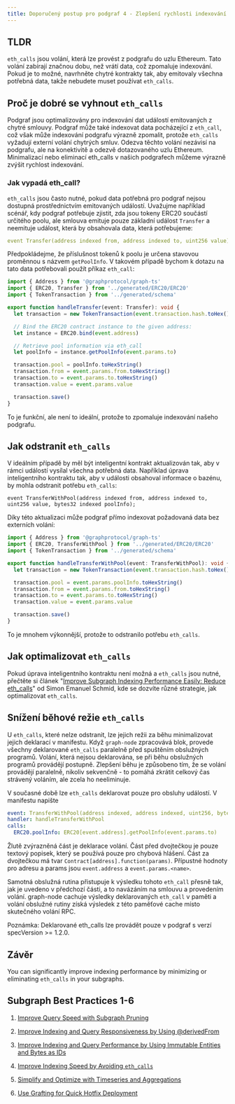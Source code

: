 ```yaml
---
title: Doporučený postup pro podgraf 4 - Zlepšení rychlosti indexování vyhnutím se eth_calls
---
```


## TLDR

`eth_calls` jsou volání, která lze provést z podgrafu do uzlu Ethereum. Tato volání zabírají značnou dobu, než vrátí data, což zpomaluje indexování. Pokud je to možné, navrhněte chytré kontrakty tak, aby emitovaly všechna potřebná data, takže nebudete muset používat `eth_calls`.

## Proč je dobré se vyhnout `eth_calls`

Podgraf jsou optimalizovány pro indexování dat událostí emitovaných z chytré smlouvy. Podgraf může také indexovat data pocházející z `eth_call`, což však může indexování podgrafu výrazně zpomalit, protože `eth_calls` vyžadují externí volání chytrých smluv. Odezva těchto volání nezávisí na podgrafu, ale na konektivitě a odezvě dotazovaného uzlu Ethereum. Minimalizací nebo eliminací eth_calls v našich podgrafech můžeme výrazně zvýšit rychlost indexování.

### Jak vypadá eth_call?

`eth_calls` jsou často nutné, pokud data potřebná pro podgraf nejsou dostupná prostřednictvím emitovaných událostí. Uvažujme například scénář, kdy podgraf potřebuje zjistit, zda jsou tokeny ERC20 součástí určitého poolu, ale smlouva emituje pouze základní událost `Transfer` a neemituje událost, která by obsahovala data, která potřebujeme:

```yaml
event Transfer(address indexed from, address indexed to, uint256 value);
```

Předpokládejme, že příslušnost tokenů k poolu je určena stavovou proměnnou s názvem `getPoolInfo`. V takovém případě bychom k dotazu na tato data potřebovali použít příkaz `eth_call`:

```typescript
import { Address } from '@graphprotocol/graph-ts'
import { ERC20, Transfer } from '../generated/ERC20/ERC20'
import { TokenTransaction } from '../generated/schema'

export function handleTransfer(event: Transfer): void {
  let transaction = new TokenTransaction(event.transaction.hash.toHex())

  // Bind the ERC20 contract instance to the given address:
  let instance = ERC20.bind(event.address)

  // Retrieve pool information via eth_call
  let poolInfo = instance.getPoolInfo(event.params.to)

  transaction.pool = poolInfo.toHexString()
  transaction.from = event.params.from.toHexString()
  transaction.to = event.params.to.toHexString()
  transaction.value = event.params.value

  transaction.save()
}
```

To je funkční, ale není to ideální, protože to zpomaluje indexování našeho podgrafu.

## Jak odstranit `eth_calls`

V ideálním případě by měl být inteligentní kontrakt aktualizován tak, aby v rámci událostí vysílal všechna potřebná data. Například úprava inteligentního kontraktu tak, aby v události obsahoval informace o bazénu, by mohla odstranit potřebu `eth_calls`:

```
event TransferWithPool(address indexed from, address indexed to, uint256 value, bytes32 indexed poolInfo);
```

Díky této aktualizaci může podgraf přímo indexovat požadovaná data bez externích volání:

```typescript
import { Address } from '@graphprotocol/graph-ts'
import { ERC20, TransferWithPool } from '../generated/ERC20/ERC20'
import { TokenTransaction } from '../generated/schema'

export function handleTransferWithPool(event: TransferWithPool): void {
  let transaction = new TokenTransaction(event.transaction.hash.toHex())

  transaction.pool = event.params.poolInfo.toHexString()
  transaction.from = event.params.from.toHexString()
  transaction.to = event.params.to.toHexString()
  transaction.value = event.params.value

  transaction.save()
}
```

To je mnohem výkonnější, protože to odstranilo potřebu `eth_calls`.

## Jak optimalizovat `eth_calls`

Pokud úprava inteligentního kontraktu není možná a `eth_calls` jsou nutné, přečtěte si článek "[Improve Subgraph Indexing Performance Easily: Reduce eth_calls](https://thegraph.com/blog/improve-subgraph-performance-reduce-eth-calls/)" od Simon Emanuel Schmid, kde se dozvíte různé strategie, jak optimalizovat `eth_calls`.

## Snížení běhové režie `eth_calls`

U `eth_calls`, které nelze odstranit, lze jejich režii za běhu minimalizovat jejich deklarací v manifestu. Když `graph-node` zpracovává blok, provede všechny deklarované `eth_calls` paralelně před spuštěním obslužných programů. Volání, která nejsou deklarována, se při běhu obslužných programů provádějí postupně. Zlepšení běhu je způsobeno tím, že se volání provádějí paralelně, nikoliv sekvenčně - to pomáhá zkrátit celkový čas strávený voláním, ale zcela ho neeliminuje.

V současné době lze `eth_calls` deklarovat pouze pro obsluhy událostí. V manifestu napište

```yaml
event: TransferWithPool(address indexed, address indexed, uint256, bytes32 indexed)
handler: handleTransferWithPool
calls:
  ERC20.poolInfo: ERC20[event.address].getPoolInfo(event.params.to)
```

Žlutě zvýrazněná část je deklarace volání. Část před dvojtečkou je pouze textový popisek, který se používá pouze pro chybová hlášení. Část za dvojtečkou má tvar `Contract[address].function(params)`. Přípustné hodnoty pro adresu a params jsou `event.address` a `event.params.<name>`.

Samotná obslužná rutina přistupuje k výsledku tohoto `eth_call` přesně tak, jak je uvedeno v předchozí části, a to navázáním na smlouvu a provedením volání. graph-node cachuje výsledky deklarovaných `eth_call` v paměti a volání obslužné rutiny získá výsledek z této paměťové cache místo skutečného volání RPC.

Poznámka: Deklarované eth_calls lze provádět pouze v podgraf s verzí specVersion >= 1.2.0.

## Závěr

You can significantly improve indexing performance by minimizing or eliminating `eth_calls` in your subgraphs.

## Subgraph Best Practices 1-6

1. [Improve Query Speed with Subgraph Pruning](/subgraphs/cookbook/pruning/)

2. [Improve Indexing and Query Responsiveness by Using @derivedFrom](/subgraphs/cookbook/derivedfrom/)

3. [Improve Indexing and Query Performance by Using Immutable Entities and Bytes as IDs](/subgraphs/cookbook/immutable-entities-bytes-as-ids/)

4. [Improve Indexing Speed by Avoiding `eth_calls`](/subgraphs/cookbook/avoid-eth-calls/)

5. [Simplify and Optimize with Timeseries and Aggregations](/subgraphs/cookbook/timeseries/)

6. [Use Grafting for Quick Hotfix Deployment](/subgraphs/cookbook/grafting-hotfix/)
